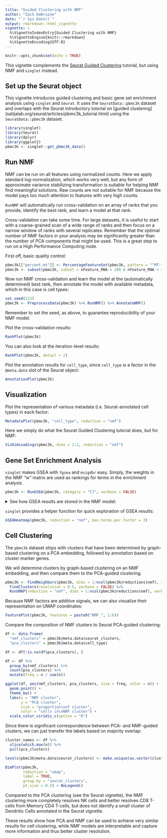 ```yaml
---
title: "Guided Clustering with NMF"
author: "Zach DeBruine"
date: "`r Sys.Date()`"
output: rmarkdown::html_vignette
vignette: >
  %\VignetteIndexEntry{Guided Clustering with NMF}
  %\VignetteEngine{knitr::rmarkdown}
  %\VignetteEncoding{UTF-8}
---
```


```r
knitr::opts_chunk$set(echo = TRUE)
```

This vignette complements the [Seurat Guided Clustering](https://satijalab.org/seurat/articles/pbmc3k_tutorial.html) tutorial, but using NMF and `singlet` instead.

## Set up the Seurat object

This vignette introduces guided clustering and basic gene set enrichment analysis using `singlet` and `Seurat`. It uses the `SeuratData::pbmc3k` dataset and overlaps with the Seurat introductory tutorial on [guided clustering] (satijalab.org/seurat/articles/pbmc3k_tutorial.html) using the `SeuratData::pbmc3k` dataset.

```R
library(singlet)
library(Seurat)
library(dplyr)
library(ggplot2)
pbmc3k <- singlet::get_pbmc3k_data()
```

## Run NMF

NMF can be run on all features using normalized counts. Here we apply standard log-normalization, which works very well, but any form of approximate variance stabilizing transformation is suitable for helping NMF find meaningful solutions. Raw counts are not suitable for NMF because the model pays too much attention to features with very high counts.

`RunNMF` will automatically run cross-validation on an array of ranks that you provide, identify the best rank, and learn a model at that rank. 

Cross-validation can take some time. For large datasets, it is useful to start with a coarse-grained scan of a wide range of ranks and then focus on a narrow window of ranks with several replicates. Remember that the optimal number of NMF factors in your analysis may be significantly greater than the number of PCA components that might be used.  This is a great step to run on a High Performance Computing node.

First off, basic quality control:

```R
pbmc3k[["percent.mt"]] <- PercentageFeatureSet(pbmc3k, pattern = "^MT-")
pbmc3k <- subset(pbmc3k, subset = nFeature_RNA > 200 & nFeature_RNA < 2500 & percent.mt < 5)
```

Now run NMF cross-validation and learn the model at the (automatically determined) best rank, then annotate the model with available metadata, which in this case is cell types:

```R
set.seed(123)
pbmc3k <- PreprocessData(pbmc3k) %>% RunNMF() %>% AnnotateNMF()
```

Remember to set the seed, as above, to guarantee reproducibility of your NMF model.

Plot the cross-validation results:

```R
RankPlot(pbmc3k)
```

You can also look at the iteration-level results:

```R
RankPlot(pbmc3k, detail = 2)
```

Plot the annotation results for `cell_type`, since `cell_type` is a factor in the `@meta.data` slot of the Seurat object:

```R
AnnotationPlot(pbmc3k)
```

## Visualization

Plot the representation of various metadata (i.e. Seurat-annotated cell types) in each factor:

```R
MetadataPlot(pbmc3k, "cell_type", reduction = "nmf")
```

Here we simply do what the Seurat Guided Clustering tutorial does, but for NMF:

```R
VizDimLoadings(pbmc3k, dims = 1:2, reduction = "nmf")
```

## Gene Set Enrichment Analysis

`singlet` makes GSEA with `fgsea` and `msigdbr` easy. Simply, the weights in the NMF "w" matrix are used as rankings for terms in the enrichment analysis.

```R
pbmc3k <- RunGSEA(pbmc3k, category = "C7", verbose = FALSE)
```

<details>

  <summary>See how GSEA results are stored in the NMF model:</summary>

```R
str(pbmc3k@reductions$nmf)
```

</details>


`singlet` provides a helper function for quick exploration of GSEA results:

```R
GSEAHeatmap(pbmc3k, reduction = "nmf", max.terms.per.factor = 3)
```

## Cell Clustering

The `pbmc3k` dataset ships with clusters that have been determined by graph-based clustering on a PCA embedding, followed by annotation based on cluster marker genes.

We will determine clusters by graph-based clustering on an NMF embedding, and then compare them to the PCA-guided clustering.

```R
pbmc3k <- FindNeighbors(pbmc3k, dims = 1:ncol(pbmc3k@reductions$nmf), reduction = "nmf") %>%
  FindClusters(resolution = 0.5, verbose = FALSE) %>%
  RunUMAP(reduction = "nmf", dims = 1:ncol(pbmc3k@reductions$nmf), verbose = FALSE)
```

Because NMF factors are additive signals, we can also visualize their representation on UMAP coordinates:

```R
FeaturePlot(pbmc3k, features = paste0("NMF_", 1:6))
```

Compare the composition of NMF clusters to Seurat PCA-guided clustering:

```R
df <- data.frame(
  "nmf_clusters" = pbmc3k@meta.data$seurat_clusters,
  "pca_clusters" = pbmc3k@meta.data$cell_type)

df <- df[!is.na(df$pca_clusters), ]

df <- df %>% 
  group_by(nmf_clusters) %>% 
  count(pca_clusters) %>% 
  mutate(freq = n / sum(n))

ggplot(df, aes(nmf_clusters, pca_clusters, size = freq, color = n)) + 
  geom_point() + 
  theme_bw() + 
  labs(x = "NMF cluster", 
       y = "PCA cluster", 
       size = "proportion\nof cluster", 
       color = "cells in\nNMF cluster") + 
  scale_color_viridis_c(option = "D")
```

Since there is significant correspondence between PCA- and NMF-guided clusters, we can just transfer the labels based on majority overlap:

```R
cluster_names <- df %>% 
  slice(which.max(n)) %>% 
  pull(pca_clusters)

levels(pbmc3k@meta.data$seurat_clusters) <- make.unique(as.vector(cluster_names))

DimPlot(pbmc3k, 
        reduction = "umap", 
        label = TRUE, 
        group.by = "seurat_clusters", 
        pt.size = 0.5) + NoLegend()
```

Compared to the PCA clustering (see the Seurat vignette), the NMF clustering more completely resolves NK cells and better resolves CD8 T-cells from Memory CD4 T-cells, but does not identify a small cluster of Dendritic Cells annotated in the Seurat vignette.

These results show how PCA and NMF can be used to achieve very similar results for cell clustering, while NMF models are interpretable and capture more information and thus better cluster resolution.